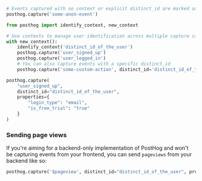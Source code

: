 
<Intro />

```python
# Events captured with no context or explicit distinct_id are marked as personless and have an auto-generated distinct_id:
posthog.capture('some-anon-event')

from posthog import identify_context, new_context

# Use contexts to manage user identification across multiple capture calls
with new_context():
    identify_context('distinct_id_of_the_user')
    posthog.capture('user_signed_up')
    posthog.capture('user_logged_in')
    # You can also capture events with a specific distinct_id
    posthog.capture('some-custom-action', distinct_id='distinct_id_of_the_user')

```

<NamingTip />

<SettingProperties />

```python
posthog.capture(
    "user_signed_up",
    distinct_id="distinct_id_of_the_user",
    properties={
        "login_type": "email",
        "is_free_trial": "true"
    }
)
```

### Sending page views

If you're aiming for a backend-only implementation of PostHog and won't be capturing events from your frontend, you can send `pageviews` from your backend like so:

```python
posthog.capture('$pageview', distinct_id="distinct_id_of_the_user", properties={'$current_url': 'https://example.com'})
```
